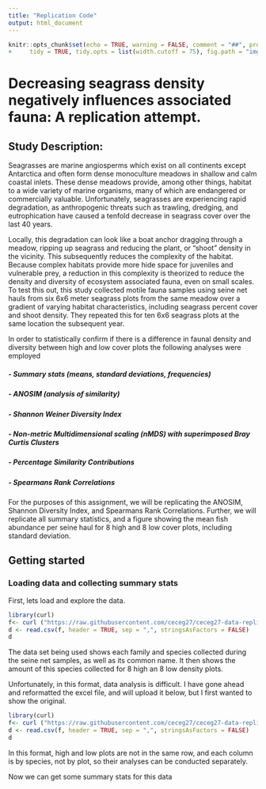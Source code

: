 ```yaml
---
title: "Replication Code"
output: html_document
---
```


```r
knitr::opts_chunk$set(echo = TRUE, warning = FALSE, comment = "##", prompt = TRUE,
+     tidy = TRUE, tidy.opts = list(width.cutoff = 75), fig.path = "img/")
```

# Decreasing seagrass density negatively influences associated fauna: A replication attempt.

## Study Description:

Seagrasses are marine angiosperms which exist on all continents except Antarctica and often form dense monoculture meadows in shallow and calm coastal inlets. These dense meadows provide, among other things, habitat to a wide variety of marine organisms, many of which are endangered or commercially valuable. Unfortunately, seagrasses are experiencing rapid degradation, as anthropogenic threats such as trawling, dredging, and eutrophication have caused a tenfold decrease in seagrass cover over the last 40 years.

Locally, this degradation can look like a boat anchor dragging through a meadow, ripping up seagrass and reducing the plant, or "shoot" density in the vicinity. This subsequently reduces the complexity of the habitat. Because complex habitats provide more hide space for juveniles and vulnerable prey, a reduction in this complexity is theorized to reduce the density and diversity of ecosystem associated fauna, even on small scales. To test this out, this study collected motile fauna samples using seine net hauls from six 6x6 meter seagrass plots from the same meadow over a gradient of varying habitat characteristics, including seagrass percent cover and shoot density. They repeated this for ten 6x6 seagrass plots at the same location the subsequent year.

In order to statistically confirm if there is a difference in faunal density and diversity between high and low cover plots the following analyses were employed

##### - Summary stats (means, standard deviations, frequencies)

##### - ANOSIM (analysis of similarity)

##### - Shannon Weiner Diversity Index

##### - Non-metric Multidimensional scaling (nMDS) with superimposed Bray Curtis Clusters

##### - Percentage Similarity Contributions

##### - Spearmans Rank Correlations

For the purposes of this assignment, we will be replicating the ANOSIM, Shannon Diversity Index, and Spearmans Rank Correlations. Further, we will replicate all summary statistics, and a figure showing the mean fish abundance per seine haul for 8 high and 8 low cover plots, including standard deviation.

## Getting started

### Loading data and collecting summary stats

First, lets load and explore the data.

```r
library(curl)
f<- curl ("https://raw.githubusercontent.com/ceceg27/ceceg27-data-replication-assignment/main/ceceg27_rawdata.csv")
d <- read.csv(f, header = TRUE, sep = ",", stringsAsFactors = FALSE)
d
```

The data set being used shows each family and species collected during the seine net samples, as well as its common name. It then shows the amount of this species collected for 8 high an 8 low density plots.

Unfortunately, in this format, data analysis is difficult. I have gone ahead and reformatted the excel file, and will upload it below, but I first wanted to show the original. 

```r
library(curl)
f<- curl ("https://raw.githubusercontent.com/ceceg27/ceceg27-data-replication-assignment/main/ceceg27_edited_data.csv")
d <- read.csv(f, header = TRUE, sep = ",", stringsAsFactors = FALSE)
d
```

In this format, high and low plots are not in the same row, and each column is by species, not by plot, so their analyses can be conducted separately. 

Now we can get some summary stats for this data 
```r

```

